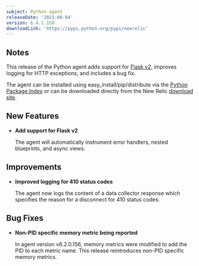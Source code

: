 ```yaml
---
subject: Python agent
releaseDate: '2021-06-04'
version: 6.4.1.158
downloadLink: 'https://pypi.python.org/pypi/newrelic'
---
```



## Notes

This release of the Python agent adds support for [Flask v2](https://flask.palletsprojects.com/en/2.0.x/changes/#version-2-0-0), improves logging for HTTP exceptions, and includes a bug fix.

The agent can be installed using easy_install/pip/distribute via the [Python Package Index](https://pypi.python.org/pypi/newrelic) or can be downloaded directly from the New Relic [download site](http://download.newrelic.com/python_agent/release).


## New Features

* **Add support for Flask v2**

  The agent will automatically instrument error handlers, nested blueprints, and async views.


## Improvements

* **Improved logging for 410 status codes**

  The agent now logs the content of a data collector response which specifies the reason for a disconnect for 410 status codes.


## Bug Fixes

* **Non-PID specific memory metric being reported**

  In agent version v6.2.0.156, memory metrics were modified to add the PID to each metric name. This release reintroduces non-PID specific memory metrics.
